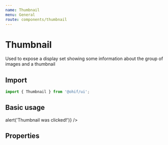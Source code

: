 ```yaml
---
name: Thumbnail
menu: General
route: components/thumbnail
---
```



# Thumbnail

Used to expose a display set showing some information about the group of images
and a thumbnail

## Import

```javascript
import { Thumbnail } from '@ohif/ui';
```

## Basic usage

<Playground>
  <div className="flex flex-1 items-center justify-center p-4">
    <div className="w-56">
      <Thumbnail
        imageAltText="DisplaySet thumbnail image"
        seriesDescription="Multiple line image series description lorem sit"
        seriesNumber={4}
        instanceNumber={902}
        isActive={false}
        onClick={() => alert('Thumbnail was clicked!')}
      />
    </div>
  </div>
</Playground>

## Properties

<Props of={Thumbnail} />
